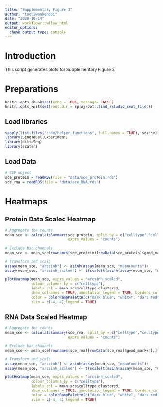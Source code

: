 ```yaml
---
title: "Supplementary Figure 3"
author: "toobiwankenobi"
date: "2020-10-14"
output: workflowr::wflow_html
editor_options:
  chunk_output_type: console
---
```


# Introduction
This script generates plots for Supplementary Figure 3.

# Preparations

```r
knitr::opts_chunk$set(echo = TRUE, message= FALSE)
knitr::opts_knit$set(root.dir = rprojroot::find_rstudio_root_file())
```

## Load libraries

```r
sapply(list.files("code/helper_functions", full.names = TRUE), source)
library(SingleCellExperiment)
library(dittoSeq)
library(scater)
```

## Load Data

```r
# SCE object
sce_protein = readRDS(file = "data/sce_protein.rds")
sce_rna = readRDS(file = "data/sce_RNA.rds")
```

# Heatmaps

## Protein Data Scaled Heatmap

```r
# Aggregate the counts
mean_sce <- calculateSummary(sce_protein, split_by = c("celltype","celltype_clustered"), 
                             exprs_values = "counts")

# Exclude bad channels
mean_sce <- mean_sce[rownames(sce_protein)[rowData(sce_protein)$good_marker],]

# Transform and scale
assay(mean_sce, "arcsinh") <- asinh(assay(mean_sce, "meanCounts")) 
assay(mean_sce, "arcsinh_scaled") <- t(scale(t(asinh(assay(mean_sce, "meanCounts")))))

plotHeatmap(mean_sce, exprs_values = "arcsinh_scaled", 
            colour_columns_by = c("celltype"), 
            labels_col = mean_sce$celltype_clustered,
            show_colnames = TRUE, annotation_legend = TRUE, borders_color = NA,
            color = colorRampPalette(c("dark blue", "white", "dark red"))(100),
            zlim = c(-4, 4),legend = TRUE)
```

## RNA Data Scaled Heatmap

```r
# Aggregate the counts
mean_sce <- calculateSummary(sce_rna, split_by = c("celltype","celltype_clustered"), 
                             exprs_values = "counts")

# Exclude bad channels
mean_sce <- mean_sce[rownames(sce_rna)[rowData(sce_rna)$good_marker],]

# Transform and scale
assay(mean_sce, "arcsinh") <- asinh(assay(mean_sce, "meanCounts")) 
assay(mean_sce, "arcsinh_scaled") <- t(scale(t(asinh(assay(mean_sce, "meanCounts")))))

plotHeatmap(mean_sce, exprs_values = "arcsinh_scaled", 
            colour_columns_by = c("celltype"), 
            labels_col = mean_sce$celltype_clustered,
            show_colnames = TRUE, annotation_legend = TRUE, borders_color = NA,
            color = colorRampPalette(c("dark blue", "white", "dark red"))(100),
            zlim = c(-4, 4),legend = TRUE)
```
